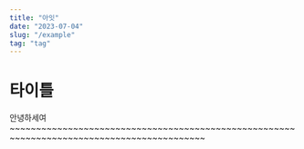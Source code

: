 ```yaml
---
title: "아잇"
date: "2023-07-04"
slug: "/example"
tag: "tag"
---
```


# 타이틀

안녕하세여~~~~~~~~~~~~~~~~~~~~~~~~~~~~~~~~~~~~~~~~~~~~~~~~~~~~~~~~~~~~~~~~~~~~~~~~~~~~~~~~~~~~~~~~~~~

